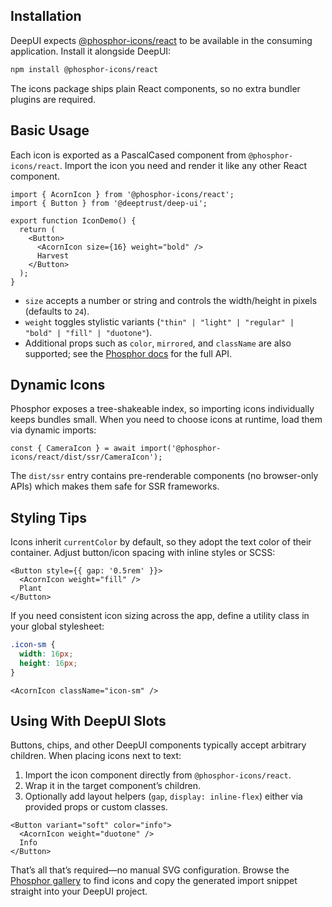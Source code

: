 
<Meta title="Guides/2. Icons" />

## Installation

DeepUI expects [@phosphor-icons/react](https://www.npmjs.com/package/@phosphor-icons/react) to be available in the consuming application. Install it alongside DeepUI:

```bash
npm install @phosphor-icons/react
```

The icons package ships plain React components, so no extra bundler plugins are required.

## Basic Usage

Each icon is exported as a PascalCased component from `@phosphor-icons/react`. Import the icon you need and render it like any other React component.

```tsx
import { AcornIcon } from '@phosphor-icons/react';
import { Button } from '@deeptrust/deep-ui';

export function IconDemo() {
  return (
    <Button>
      <AcornIcon size={16} weight="bold" />
      Harvest
    </Button>
  );
}
```

- `size` accepts a number or string and controls the width/height in pixels (defaults to `24`).
- `weight` toggles stylistic variants (`"thin" | "light" | "regular" | "bold" | "fill" | "duotone"`).
- Additional props such as `color`, `mirrored`, and `className` are also supported; see the [Phosphor docs](https://phosphoricons.com/) for the full API.

## Dynamic Icons

Phosphor exposes a tree-shakeable index, so importing icons individually keeps bundles small. When you need to choose icons at runtime, load them via dynamic imports:

```tsx
const { CameraIcon } = await import('@phosphor-icons/react/dist/ssr/CameraIcon');
```

The `dist/ssr` entry contains pre-renderable components (no browser-only APIs) which makes them safe for SSR frameworks.

## Styling Tips

Icons inherit `currentColor` by default, so they adopt the text color of their container. Adjust button/icon spacing with inline styles or SCSS:

```tsx
<Button style={{ gap: '0.5rem' }}>
  <AcornIcon weight="fill" />
  Plant
</Button>
```

If you need consistent icon sizing across the app, define a utility class in your global stylesheet:

```css
.icon-sm {
  width: 16px;
  height: 16px;
}
```

```tsx
<AcornIcon className="icon-sm" />
```

## Using With DeepUI Slots

Buttons, chips, and other DeepUI components typically accept arbitrary children. When placing icons next to text:

1. Import the icon component directly from `@phosphor-icons/react`.
2. Wrap it in the target component’s children.
3. Optionally add layout helpers (`gap`, `display: inline-flex`) either via provided props or custom classes.

```tsx
<Button variant="soft" color="info">
  <AcornIcon weight="duotone" />
  Info
</Button>
```

That’s all that’s required—no manual SVG configuration. Browse the [Phosphor gallery](https://phosphoricons.com/) to find icons and copy the generated import snippet straight into your DeepUI project.
